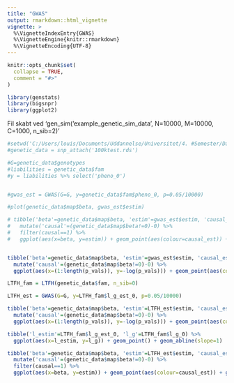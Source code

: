 ```yaml
---
title: "GWAS"
output: rmarkdown::html_vignette
vignette: >
  %\VignetteIndexEntry{GWAS}
  %\VignetteEngine{knitr::rmarkdown}
  %\VignetteEncoding{UTF-8}
---
```


```r
knitr::opts_chunk$set(
  collapse = TRUE,
  comment = "#>"
)
```

```r
library(genstats)
library(bigsnpr)
library(ggplot2)
```


Fil skabt ved 'gen_sim('example_genetic_sim_data', N=10000, M=10000, C=1000, n_sib=2)'

```r
#setwd('C:/Users/louis/Documents/Uddannelse/Universitet/4. #Semester/Dataprojekt/genstats')
#genetic_data = snp_attach('100ktest.rds')
```

```r
#G=genetic_data$genotypes
#liabilities = genetic_data$fam
#y = liabilities %>% select('pheno_0') 


#gwas_est = GWAS(G=G, y=genetic_data$fam$pheno_0, p=0.05/10000)

```

```r
#plot(genetic_data$map$beta, gwas_est$estim)
```


```r
# tibble('beta'=genetic_data$map$beta, 'estim'=gwas_est$estim, 'causal_est'=gwas_est$causal_estimate) %>%
#   mutate('causal'=(genetic_data$map$beta!=0)-0) %>%  
#   filter(causal==1) %>%
#   ggplot(aes(x=beta, y=estim)) + geom_point(aes(colour=causal_est)) + geom_abline(slope = 1)
```
```r

```




```r
tibble('beta'=genetic_data$map$beta, 'estim'=gwas_est$estim, 'causal_est'=gwas_est$causal_estimate, p_vals =gwas_est$p_vals) %>% 
  mutate('causal'=(genetic_data$map$beta!=0)-0) %>%
  ggplot(aes(x=(1:length(p_vals)), y=-log(p_vals))) + geom_point(aes(colour=causal))
```



```r
LTFH_fam = LTFH(genetic_data$fam, n_sib=0)
```

```r

LTFH_est = GWAS(G=G, y=LTFH_fam$l_g_est_0, p=0.05/10000)

tibble('beta'=genetic_data$map$beta, 'estim'=LTFH_est$estim, 'causal_est'=LTFH_est$causal_estimate, p_vals =LTFH_est$p_vals) %>% 
  mutate('causal'=(genetic_data$map$beta!=0)-0) %>%
  ggplot(aes(x=(1:length(p_vals)), y=-log(p_vals))) + geom_point(aes(colour=causal))
```

```r
tibble('l_estim'=LTFH_fam$l_g_est_0, 'l_g'=LTFH_fam$l_g_0) %>%
  ggplot(aes(x=l_estim, y=l_g)) + geom_point() + geom_abline(slope=1) 


```


```r
tibble('beta'=genetic_data$map$beta, 'estim'=LTFH_est$estim, 'causal_est'=LTFH_est$causal_estimate) %>%
  mutate('causal'=(genetic_data$map$beta!=0)-0) %>%  
  filter(causal==1) %>%
  ggplot(aes(x=beta, y=estim)) + geom_point(aes(colour=causal_est)) + geom_abline(slope = 1)
```
